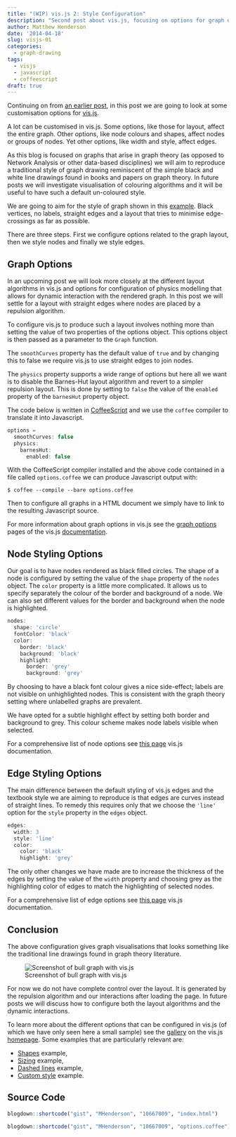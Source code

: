 ```yaml
---
title: "(WIP) vis.js 2: Style Configuration"
description: "Second post about vis.js, focusing on options for graph drawings."
author: Matthew Henderson
date: '2014-04-18'
slug: visjs-01
categories:
  - graph-drawing
tags:
  - visjs
  - javascript
  - coffeescript
draft: true
---
```


Continuing on from
[an earlier post](/post/2014/03/28/visjs-01),
in
this post we are going to look at some customisation options for
[vis.js](http://visjs.org/).

A lot can be customised in vis.js. Some options, like those
for layout, affect the entire graph. Other options, like node colours and
shapes, affect nodes or groups of nodes. Yet other options, like width and
style, affect edges.

As this blog is focused on graphs that arise in graph theory (as opposed to
Network Analysis or other data-based disciplines) we will aim to reproduce a
traditional style of graph drawing reminiscent of the simple black and white
line drawings found in books and papers on graph theory. In future posts we
will investigate visualisation of colouring algorithms and it will be useful
to have such a default un-coloured style.

We are going to aim for the style of graph shown in this
[example](http://bl.ocks.org/mhenderson/10667009).
Black vertices, no labels, straight edges and a layout that tries to minimise
edge-crossings as far as possible.

There are three steps. First we configure options related to the graph layout,
then we style nodes and finally we style edges.

Graph Options
-------------

In an upcoming post we will look more closely at the different layout
algorithms in vis.js and options for configuration of physics modelling that
allows for dynamic interaction with the rendered graph. In this post we will
settle for a layout with straight edges where nodes are placed by a repulsion
algorithm.

To configure vis.js to produce such a layout involves nothing more than setting
the value of two properties of the options object. This options object is then
passed as a parameter to the ``Graph`` function.

The ``smoothCurves`` property has the default value of ``true`` and by changing
this to false we require vis.js to use straight edges to join nodes.

The ``physics`` property supports a wide range of options but here all we want
is to disable the Barnes-Hut layout algorithm and revert to a simpler
repulsion layout. This is done by setting to ``false`` the value of the
``enabled`` property of the ``barnesHut`` property object.

The code below is written in
[CoffeeScript](http://coffeescript.org/)
and we use the
``coffee`` compiler to translate it into Javascript.

```javascript
options =
  smoothCurves: false
  physics:
    barnesHut:
      enabled: false
```

With the CoffeeScript compiler installed and the above code contained in a file
called ``options.coffee`` we can produce Javascript output with:

    $ coffee --compile --bare options.coffee

Then to configure all graphs in a HTML document we simply have to link to the
resulting Javascript source.

For more information about graph options in vis.js see the
[graph options](http://visjs.org/docs/graph.html#Configuration_options)
pages of the vis.js
[documentation](http://visjs.org/docs/index.html).

Node Styling Options
--------------------

Our goal is to have nodes rendered as black filled circles. The shape of a
node is configured by setting the value of the ``shape`` property of the
``nodes`` object. The ``color`` property is a little more complicated. It
allows us to specify separately the colour of the border and background of a
node. We can also set different values for the border and background when the
node is highlighted.

```javascript
nodes:
  shape: 'circle'
  fontColor: 'black'
  color:
    border: 'black'
    background: 'black'
    highlight:
      border: 'grey'
      background: 'grey'
```

By choosing to have a black font colour gives a nice side-effect; labels are
not visible on unhighlighted nodes. This is consistent with the graph theory
setting where unlabelled graphs are prevalent.

We have opted for a subtle highlight effect by setting both border and
background to grey. This colour scheme makes node labels visible when selected.

For a comprehensive list of node options see
[this page](http://visjs.org/docs/graph.html#Nodes_configuration)
vis.js documentation.

Edge Styling Options
--------------------

The main difference between the default styling of vis.js edges and the
textbook style we are aiming to reproduce is that edges are curves instead of
straight lines. To remedy this requires only that we choose the ``'line'``
option for the ``style`` property in the ``edges`` object.

```javascript
edges:
  width: 3
  style: 'line'
  color:
    color: 'black'
    highlight: 'grey'
``` 

The only other changes we have made are to increase the thickness of the edges
by setting the value of the ``width`` property and choosing grey as the
highlighting color of edges to match the highlighting of selected nodes.

For a comprehensive list of edge options see
[this page](http://visjs.org/docs/graph.html#Edges_configuration)
vis.js documentation.

Conclusion
----------

The above configuration gives graph visualisations that looks something like
the traditional line drawings found in graph theory literature.

![Screenshot of bull graph with vis.js](figure/bull.png)

For now we do not have complete control over the layout. It is generated by
the repulsion algorithm and our interactions after loading the page. In future
posts we will discuss how to configure both the layout algorithms and the
dynamic interactions.

To learn more about the different options that can be configured in vis.js
(of which we have only seen here a small sample) see the
[gallery](http://visjs.org/#gallery)
on the vis.js
[homepage](http://visjs.org).
Some examples that are particularly relevant
are:

- [Shapes](http://visjs.org/examples/graph/04_shapes.html) example,
- [Sizing](http://visjs.org/examples/graph/09_sizing.html) example,
- [Dashed lines](http://visjs.org/examples/graph/13_dashed_lines.html) example,
- [Custom style](http://visjs.org/examples/graph/11_custom_style.html) example.

Source Code
-----------

```r
blogdown::shortcode("gist", "MHenderson", "10667009", "index.html")
```

```r
blogdown::shortcode("gist", "MHenderson", "10667009", "options.coffee")
```

